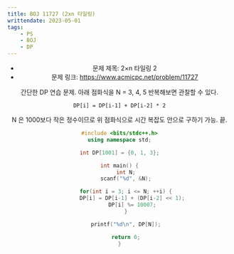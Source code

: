 ---
title: BOJ 11727 (2xn 타일링)
writtendate: 2023-05-01
tags:
    - PS
    - BOJ
    - DP
---

<Header />

- 문제 제목: 2×n 타일링 2
- 문제 링크: https://www.acmicpc.net/problem/11727

간단한 DP 연습 문제. 아래 점화식을 N = 3, 4, 5 반복해보면 관찰할 수 있다.

```
DP[i] = DP[i-1] + DP[i-2] * 2
```

N 은 1000보다 작은 정수이므로 위 점화식으로 시간 복잡도 안으로 구하기 가능. 끝.


```cpp
#include <bits/stdc++.h>
using namespace std;

int DP[1001] = {0, 1, 3};

int main() {
    int N;
    scanf("%d", &N);

    for(int i = 3; i <= N; ++i) {
        DP[i] = DP[i-1] + (DP[i-2] << 1);
        DP[i] %= 10007;
    }

    printf("%d\n", DP[N]);

    return 0;
}
```

<TagList />
<Comment />
